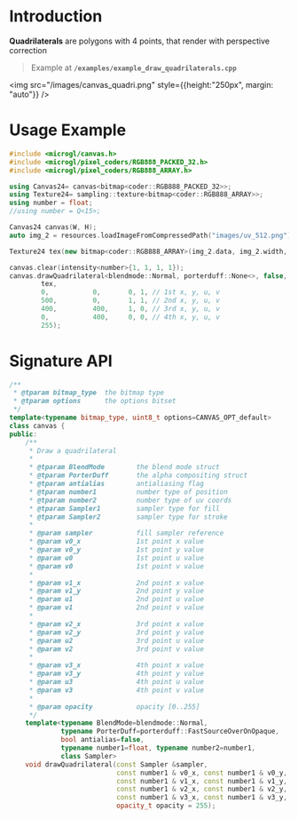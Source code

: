 # Introduction

**Quadrilaterals** are polygons with 4 points, that render with perspective correction

> Example at **`/examples/example_draw_quadrilaterals.cpp`**

<img src="/images/canvas_quadri.png" style={{height:"250px", margin: "auto"}} />

# Usage Example

```cpp
#include <microgl/canvas.h>
#include <microgl/pixel_coders/RGB888_PACKED_32.h>
#include <microgl/pixel_coders/RGB888_ARRAY.h>

using Canvas24= canvas<bitmap<coder::RGB888_PACKED_32>>;
using Texture24= sampling::texture<bitmap<coder::RGB888_ARRAY>>;
using number = float;
//using number = Q<15>;

Canvas24 canvas(W, H);
auto img_2 = resources.loadImageFromCompressedPath("images/uv_512.png");

Texture24 tex(new bitmap<coder::RGB888_ARRAY>(img_2.data, img_2.width, img_2.height));

canvas.clear(intensity<number>{1, 1, 1, 1});
canvas.drawQuadrilateral<blendmode::Normal, porterduff::None<>, false, number, number>(
        tex,
        0,           0,       0, 1, // 1st x, y, u, v
        500,         0,       1, 1, // 2nd x, y, u, v
        400,         400,     1, 0, // 3rd x, y, u, v
        0,           400,     0, 0, // 4th x, y, u, v
        255);

```

# Signature API

```cpp
/**
 * @tparam bitmap_type  the bitmap type
 * @tparam options      the options bitset
 */
template<typename bitmap_type, uint8_t options=CANVAS_OPT_default>
class canvas {
public:
    /**
     * Draw a quadrilateral
     *
     * @tparam BlendMode        the blend mode struct
     * @tparam PorterDuff       the alpha compositing struct
     * @tparam antialias        antialiasing flag
     * @tparam number1          number type of position
     * @tparam number2          number type of uv coords
     * @tparam Sampler1         sampler type for fill
     * @tparam Sampler2         sampler type for stroke
     *
     * @param sampler           fill sampler reference
     * @param v0_x              1st point x value
     * @param v0_y              1st point y value
     * @param u0                1st point u value
     * @param v0                1st point v value
     *
     * @param v1_x              2nd point x value
     * @param v1_y              2nd point y value
     * @param u1                2nd point u value
     * @param v1                2nd point v value
     *
     * @param v2_x              3rd point x value
     * @param v2_y              3rd point y value
     * @param u2                3rd point u value
     * @param v2                3rd point v value
     *
     * @param v3_x              4th point x value
     * @param v3_y              4th point y value
     * @param u3                4th point u value
     * @param v3                4th point v value
     *
     * @param opacity           opacity [0..255]
     */
    template<typename BlendMode=blendmode::Normal,
             typename PorterDuff=porterduff::FastSourceOverOnOpaque,
             bool antialias=false, 
             typename number1=float, typename number2=number1, 
             class Sampler>
    void drawQuadrilateral(const Sampler &sampler,
                           const number1 & v0_x, const number1 & v0_y, const number2 & u0, const number2 & v0,
                           const number1 & v1_x, const number1 & v1_y, const number2 & u1, const number2 & v1,
                           const number1 & v2_x, const number1 & v2_y, const number2 & u2, const number2 & v2,
                           const number1 & v3_x, const number1 & v3_y, const number2 & u3, const number2 & v3,
                           opacity_t opacity = 255);

```

